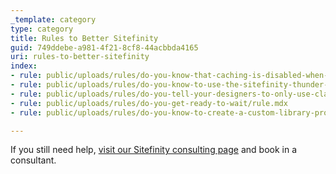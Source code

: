```yaml
---
_template: category
type: category
title: Rules to Better Sitefinity
guid: 749ddebe-a981-4f21-8cf8-44acbbda4165
uri: rules-to-better-sitefinity
index:
- rule: public/uploads/rules/do-you-know-that-caching-is-disabled-when-debug-true/rule.mdx
- rule: public/uploads/rules/do-you-know-to-use-the-sitefinity-thunder-visual-studio-extension/rule.mdx
- rule: public/uploads/rules/do-you-tell-your-designers-to-only-use-classes/rule.mdx
- rule: public/uploads/rules/do-you-get-ready-to-wait/rule.mdx
- rule: public/uploads/rules/do-you-know-to-create-a-custom-library-provider/rule.mdx

---
```

If you still need help, [visit our Sitefinity consulting page](https&#58;//www.ssw.com.au/ssw/Consulting/Sitefinity.aspx) and book in a consultant.

